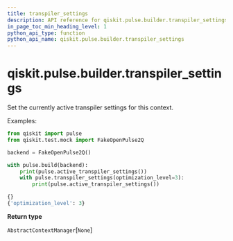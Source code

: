 ```yaml
---
title: transpiler_settings
description: API reference for qiskit.pulse.builder.transpiler_settings
in_page_toc_min_heading_level: 1
python_api_type: function
python_api_name: qiskit.pulse.builder.transpiler_settings
---
```


# qiskit.pulse.builder.transpiler\_settings

<Function id="qiskit.pulse.builder.transpiler_settings" name="transpiler_settings" isDedicatedPage={true} github="https://github.com/qiskit/qiskit/tree/stable/0.17/qiskit/pulse/builder.py" signature="transpiler_settings(**settings)">
  Set the currently active transpiler settings for this context.

  Examples:

  ```python
  from qiskit import pulse
  from qiskit.test.mock import FakeOpenPulse2Q

  backend = FakeOpenPulse2Q()

  with pulse.build(backend):
      print(pulse.active_transpiler_settings())
      with pulse.transpiler_settings(optimization_level=3):
          print(pulse.active_transpiler_settings())
  ```

  ```python
  {}
  {'optimization_level': 3}
  ```

  **Return type**

  `AbstractContextManager`\[`None`]
</Function>

